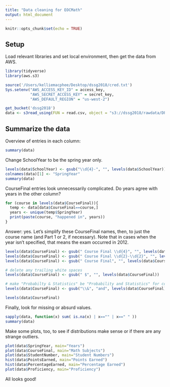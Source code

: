 ```yaml
---
title: "Data cleaning for EOCMath"
output: html_document
---
```


```r
knitr::opts_chunk$set(echo = TRUE)
```

## Setup

Load relevant libraries and set local environment, then get the data from AWS.

```r
library(tidyverse)
library(aws.s3)

source('/Users/kelliemacphee/Desktop/dssg2018/cred.txt')
Sys.setenv("AWS_ACCESS_KEY_ID" = access_key,
           "AWS_SECRET_ACCESS_KEY" = secret_key,
           "AWS_DEFAULT_REGION" = "us-west-2")

get_bucket('dssg2018')
data <- s3read_using(FUN = read.csv, object = "s3://dssg2018/rawdata/DPS_EOCMath_1112-1617.csv")
```

## Summarize the data

Overview of entries in each column:

```r
summary(data)
```

Change SchoolYear to be the spring year only.
```r
levels(data$SchoolYear) <- gsub("\\d{4}-", "", levels(data$SchoolYear))
colnames(data)[1] <- "SpringYear"
summary(data)
```

CourseFinal entries look unnecessarily complicated. Do years agree with years in the other column? 

```r
for (course in levels(data$CourseFinal)){
  temp <- data[data$CourseFinal==course,]
  years <- unique(temp$SpringYear)
  print(paste(course, "happened in", years))
}
```

Answer: yes. Let's simplify these CourseFinal names, then, to just the course name (and Part 1 or 2, if necessary). Note that in cases when the year isn't specified, that means the exam occurred in 2012.

```r
levels(data$CourseFinal) <- gsub(" Course Final \\d{4}", "", levels(data$CourseFinal))
levels(data$CourseFinal) <- gsub(" Course Final \\d{2}-\\d{2}", "", levels(data$CourseFinal))
levels(data$CourseFinal) <- gsub(" Course Final", "", levels(data$CourseFinal))

# delete any trailing white spaces
levels(data$CourseFinal) <- gsub(" $", "", levels(data$CourseFinal))

# make "Probabilty & Statistics" be "Probability and Statistics" for consistency 
levels(data$CourseFinal) <- gsub("\\&", "and", levels(data$CourseFinal))

levels(data$CourseFinal)
```

Finally, look for missing or absurd values.

```r
sapply(data, function(x) sum( is.na(x) | x=="" | x==" " ))
summary(data)
```

Make some plots, too, to see if distributions make sense or if there are any strange outliers.

```r
plot(data$SpringYear, main="Years")
plot(data$CourseFinal, main="Math Subjects")
plot(data$StudentNumber, main="Student Numbers")
hist(data$PointsEarned, main="Points Earned")
hist(data$PercentageEarned, main="Percentage Earned")
plot(data$Proficiency, main="Proficiency")
```

All looks good!
